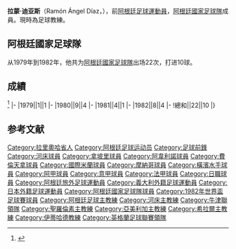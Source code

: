 {{expand english|time=2015-09-16T12:27:13+00:00}}
{{refimprove|time=2015-09-16T12:27:13+00:00}}
{{NoteTA
|G1=足球
|G2=uefa
|G3=南美球會
|1=zh-hans:拉蒙·迪亚斯;zh-hk:雷蒙·戴亞斯;zh-tw:拉蒙·迪亞斯;
}}
{{Infobox football biography
|name=拉蒙·迪亚斯
|image=Ramón Díaz (25383125054) (2) (cropped).jpg
|fullname=
|birth_date={{Birth date and age|1959|8|29}}
|cityofbirth=[[拉里奧哈_(阿根廷)|拉里奧哈]]
|countryofbirth=[[阿根廷|阿根廷]]
|height=
|position=[[前鋒_(足球)|前鋒]]
|currentclub=
|years=1978-1981<br/>1982-1983<br/>1983-1986<br/>1986-1988<br/>1988-1989<br/>1989-1991<br/>1991-1993<br/>1993-1995
|clubs=[[河床體育會|河床]]<br/>[[那不勒斯足球俱乐部|拿玻里]]<br/>[[阿韋利諾足球俱樂部|阿韋利諾]]<br/>[[佛罗伦萨足球俱乐部|費倫天拿]]<br/>[[国际米兰足球俱乐部|國際米蘭]]<br/>[[摩納哥體育會足球會|摩納哥]]<br/>[[河床體育會|河床]]<br/>[[橫濱水手|橫濱水手]]
|caps(goals)=
|nationalyears=1979-1982
|nationalteam=[[阿根廷國家足球隊|阿根廷]]
|nationalcaps(goals)=22 (10)
| manageryears1 = 1995-2000
| managerclubs1 = [[河床體育會|河床]]
| manageryears2 = 2001-2002
| managerclubs2 = [[河床體育會|河床]]
| manageryears3 = 2004-2005
| managerclubs3 = [[牛津聯足球會|牛津聯]]
| manageryears4 = 2007-2008
| managerclubs4 = [[聖羅倫素|聖羅倫素]]
| manageryears5 = 2008-2009
| managerclubs5 = [[美洲足球俱樂部_(墨西哥)|CF阿美利加]]
| manageryears6 = 2010-2011
| managerclubs6 = [[聖羅倫素|聖羅倫素]]
| manageryears7 = 2011-2012
| managerclubs7 = [[獨立體育會|獨立]]
| manageryears8 = 2012-2014
| managerclubs8 = [[河床體育會|河床]]
| manageryears9 = 2014-2016
| managerclubs9 = [[巴拉圭國家足球隊|巴拉圭]]
|manageryears10 = 2016–
|managerclubs10 = [[希拉爾足球會|希拉爾]]
}}
'''拉蒙·迪亚斯'''（Ramón Ángel Díaz，{{Bd|1959年|8月29日||}}），前[[阿根廷|阿根廷]][[足球|足球]][[運動員|運動員]]，[[阿根廷國家足球隊|阿根廷國家足球隊]]成員。現時為足球教練。

==阿根廷國家足球隊==
从1979年到1982年，他共为[[阿根廷國家足球隊|阿根廷國家足球隊]]出场22次，打进10球。

==成績==
<ref>{{Cite web |url=http://www.national-football-teams.com/player/19296/Ramon_Diaz.html |title=National Football Teams |access-date=2015-09-16 |archive-date=2020-08-12 |archive-url=https://web.archive.org/web/20200812005538/https://www.national-football-teams.com/player/19296/Ramon_Diaz.html |dead-url=no }}</ref>
{{Football player national team statistics|ARG}}
|-
|1979||1||1
|-
|1980||9||4
|-
|1981||4||1
|-
|1982||8||4
|-
!總和||22||10
|}

==参考文献==
{{reflist}}

{{Authority control}}
{{DEFAULTSORT:Diaz, Ramon}}
[[Category:拉里奧哈省人|Category:拉里奧哈省人]]
[[Category:阿根廷足球运动员|Category:阿根廷足球运动员]]
[[Category:足球前鋒|Category:足球前鋒]]
[[Category:河床球員|Category:河床球員]]
[[Category:拿坡里球員|Category:拿坡里球員]]
[[Category:阿韋利諾球員|Category:阿韋利諾球員]]
[[Category:費倫天拿球員|Category:費倫天拿球員]]
[[Category:國際米蘭球員|Category:國際米蘭球員]]
[[Category:摩納哥球員|Category:摩納哥球員]]
[[Category:橫濱水手球員|Category:橫濱水手球員]]
[[Category:阿甲球員|Category:阿甲球員]]
[[Category:意甲球員|Category:意甲球員]]
[[Category:法甲球員|Category:法甲球員]]
[[Category:日職球員|Category:日職球員]]
[[Category:阿根廷旅外足球運動員|Category:阿根廷旅外足球運動員]]
[[Category:義大利外籍足球運動員|Category:義大利外籍足球運動員]]
[[Category:日本外籍足球運動員|Category:日本外籍足球運動員]]
[[Category:阿根廷國家足球隊球員|Category:阿根廷國家足球隊球員]]
[[Category:1982年世界盃足球賽球員|Category:1982年世界盃足球賽球員]]
[[Category:阿根廷足球主教練|Category:阿根廷足球主教練]]
[[Category:河床主教練|Category:河床主教練]]
[[Category:牛津聯領隊|Category:牛津聯領隊]]
[[Category:聖羅倫素主教練|Category:聖羅倫素主教練]]
[[Category:亞美利加主教練|Category:亞美利加主教練]]
[[Category:希拉爾主教練|Category:希拉爾主教練]]
[[Category:伊蒂哈德教練|Category:伊蒂哈德教練]]
[[Category:英格蘭足球聯賽領隊|Category:英格蘭足球聯賽領隊]]